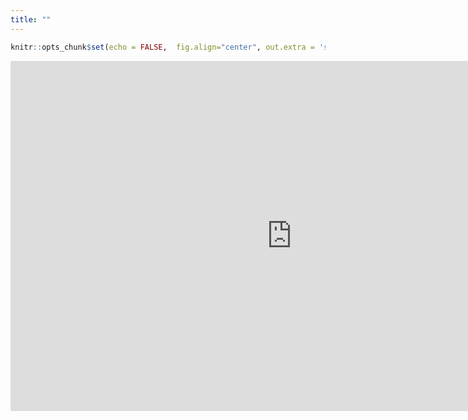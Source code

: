 ```yaml
---
title: ""
--- 
```


```r
knitr::opts_chunk$set(echo = FALSE,  fig.align="center", out.extra = 'style="display:block; margin:auto;"')
```

<div class=text-justify>


<iframe title="Tablero PTracking - Login" width="900" height="560.25" src="https://app.powerbi.com/view?r=eyJrIjoiYjk0MjllNzItNzY3My00MzJhLTk4YjEtMjIxOWNlYTQyZWMzIiwidCI6ImNhOGYwOWY1LTMzNWUtNGZjNS04MDQxLWY1YjQ3MmEwMmVlZiIsImMiOjR9" frameborder="0" allowFullScreen="true"></iframe>

</div>